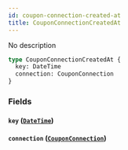 ```yaml
---
id: coupon-connection-created-at
title: CouponConnectionCreatedAt
---
```


No description

```graphql
type CouponConnectionCreatedAt {
  key: DateTime
  connection: CouponConnection
}
```

### Fields

#### `key` ([`DateTime`](/v1/scalars/date-time))

#### `connection` ([`CouponConnection`](/v1/objects/coupon-connection))
